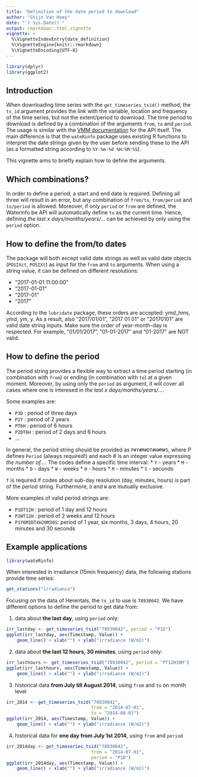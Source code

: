 ```yaml
---
title: "Definition of the date period to download"
author: "Stijn Van Hoey"
date: "`r Sys.Date()`"
output: rmarkdown::html_vignette
vignette: >
  %\VignetteIndexEntry{date_definition}
  %\VignetteEngine{knitr::rmarkdown}
  %\VignetteEncoding{UTF-8}
---
```


```r
library(dplyr)
library(ggplot2)
```

## Introduction

When downloading time series with the `get_timeseries_tsid()` method, the `ts_id` argument provides the link with the variable, location and frequency of the time series, but not the extent/period to download. 
The time period to download is defined by a combination of the arguments `from`, `to` and `period`. The usage is similar with the [VMM documentation](https://www.waterinfo.be/download/9f5ee0c9-dafa-46de-958b-7cac46eb8c23?dl=0) for the API itself. The main difference is that the `wateRinfo` package uses existing R functions to interpret the date strings given by the user before sending these to the API (as a formatted string according to `%Y-%m-%d %H:%M:%S`).

This vignette aims to briefly explain how to define the arguments. 

## Which combinations?

In order to define a period, a start and end date is required. Defining all three will result in an error, but any combination of `from/to`, `from/period` and `to/period` is allowed. Moreover, if only `period` or `from` are defined, the Waterinfo.be API will automatically define `to` as the current time. Hence, defining *the last x days/months/years/...* can be achieved by only using the `period` option.

## How to define the from/to dates

The package will both except valid date strings as well as valid date objects (`POSIXct`, `POSIXt`) as input for the `from` and `to` arguments. When using a string value, it can be defined on different resolutions:

* "2017-01-01 11:00:00"
* "2017-01-01"
* "2017-01"
* "2017"

According to the `lubridate` package, these orders are accepted: ymd_hms, ymd, ym, y. As a result, also "2017/01/01", "2017 01 01" or "20170101" are valid date string inputs. Make sure the order of year-month-day is respected. For example, "01/01/2017", "01-01-2017" and "01-2017" are NOT valid. 

## How to define the period

The period string provides a flexible way to extract a time period starting (in combination with `from`) or ending (in combination with `to`) at a given moment. Moreover, by using only the `period` as argument, it will cover all cases where one is interesed in *the last x days/months/years/...*.

Some examples are:

* `P3D` : period of three days
* `P2Y` : period of 2 years
* `PT6H` : period of 6 hours
* `P2DT6H` : period of 2 days and 6 hours
* ...

In general, the period string should be provided as `P#Y#M#DT#H#M#S`, where P defines `Period` (always required!) and each # is an integer value expressing *the number of...*. The codes define a specific time interval:
 * `Y` - years
 * `M` - months
 * `D` - days
 * `W` - weeks
 * `H` - hours
 * `M` - minutes
 * `S` - seconds
 
`T` is required if codes about sub-day resolution (day, minutes, hours) is part of the period string. Furthermore, `D` and `W` are mutually exclusive. 

More examples of valid period strings are:

* `P1DT12H` : period of 1 day and 12 hours
* `P2WT12H` : period of 2 weeks and 12 hours
* `P1Y6M3DT4H20M30S`: period of 1 year, six months, 3 days, 4 hours, 20 minutes and 30 seconds

## Example applications

```r
library(wateRinfo)
```

When interested in irradiance (15min frequency) data, the following stations provide time series:

```r
get_stations("irradiance")
```

Focusing on the data of Herentals, the `ts_id` to use is `78930042`. We have different options to define the period to get data from:

1. data about **the last day**, using `period` only:

```r
irr_lastday <- get_timeseries_tsid("78930042", period = "P1D")
ggplot(irr_lastday, aes(Timestamp, Value)) +
    geom_line() + xlab("") + ylab("irradiance (W/m2)")
```

2. data about **the last 12 hours, 30 minutes**, using `period` only:

```r
irr_lasthours <- get_timeseries_tsid("78930042", period = "PT12H30M")
ggplot(irr_lasthours, aes(Timestamp, Value)) +
    geom_line() + xlab("") + ylab("irradiance (W/m2)")
```

3. historical data **from July till August 2014**, using `from` and `to` on month level

```r
irr_2014 <- get_timeseries_tsid("78930042", 
                                from = "2014-07-01", 
                                to = "2014-08-01")
ggplot(irr_2014, aes(Timestamp, Value)) +
    geom_line() + xlab("") + ylab("irradiance (W/m2)")
```

4. historical data for **one day from July 1st 2014**, using `from` and `period`

```r
irr_2014day <- get_timeseries_tsid("78930042", 
                                from = "2014-07-01", 
                                period = "P1D")
ggplot(irr_2014day, aes(Timestamp, Value)) +
    geom_line() + xlab("") + ylab("irradiance (W/m2)")
```
